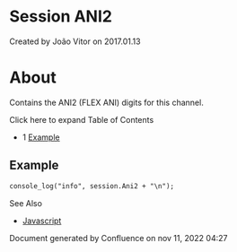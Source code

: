 
# Session ANI2 

 Created by  João Vitor on 2017.01.13

# About

Contains the ANI2 (FLEX ANI) digits for this channel.

Click here to expand Table of Contents

* 1 [Example](#example)

## Example

```xml
console_log("info", session.Ani2 + "\n");
```

See Also

* [Javascript](../index.mdx#api)

Document generated by Confluence on nov 11, 2022 04:27
